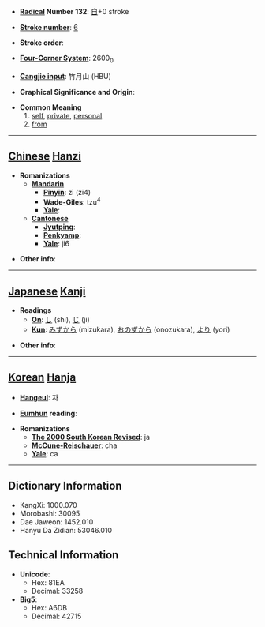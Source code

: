 * '''[[Wiktionary:Chinese radical index| Radical]] Number 132''': [[Wiktionary:Chinese radical index 自|自]]+0 stroke

* '''[[Wiktionary:Chinese total strokes index|Stroke number]]''': [[Wiktionary:Chinese total strokes index 6|6]]

* '''Stroke order''': 

* '''[[Wiktionary:Chinese four corner index|Four-Corner System]]''': 2600<sub>0</sub>

* '''[[Wiktionary:Chinese Cangjie index|Cangjie input]]''': 竹月山 (HBU)

* '''Graphical Significance and Origin''': 

* '''Common Meaning'''
*#[[self]], [[private]], [[personal]]
*# [[from]]


----

== [[Chinese]] [[Hanzi]] ==

* '''Romanizations'''
** '''[[Mandarin]]'''
*** '''[[Pinyin]]''': zì (zi4)
*** '''[[Wade-Giles]]''': tzu<sup>4</sup>
*** '''[[Yale]]''': 
** '''[[Cantonese]]'''
*** '''[[Jyutping]]''':
*** '''[[Penkyamp]]''': 
*** '''[[Yale]]''': ji6

* '''Other info''': 

----

== [[Japanese]] [[Kanji]] ==

* '''Readings'''
** '''[[On]]''': [[し]] (shi), [[じ]] (ji)
** '''[[Kun]]''': [[みずから]] (mizukara), [[おのずから]] (onozukara), [[より]] (yori)

* '''Other info''':  

----

== [[Korean]] [[Hanja]] ==

* '''[[Hangeul]]''': 자

* '''[[Eumhun]] reading''': 

* '''Romanizations'''
** '''[[The 2000 South Korean Revised Romanization|The 2000 South Korean Revised]]''': ja
** '''[[McCune-Reischauer]]''': cha
** '''[[Yale]]''': ca

----

== Dictionary Information ==

* KangXi: 1000.070
* Morobashi: 30095
* Dae Jaweon: 1452.010
* Hanyu Da Zidian: 53046.010

== Technical Information ==

* '''Unicode''':
** Hex: 81EA
** Decimal: 33258
* '''Big5''':
** Hex: A6DB
** Decimal: 42715
